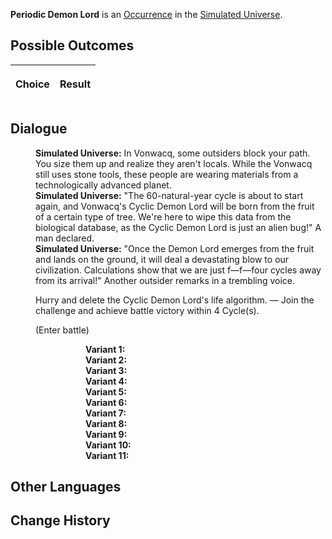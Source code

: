 {{Simulated Universe Event Infobox
|title         = Periodic Demon Lord
|image         = Random Event Battle.png
|type          =
|domains_su    = Occurrence
|domains_ext   = Occurrence
|domains_swarm = 
|domains_gng   = 
|requirements  =
|prev          = 
|next          = 
|indexRewards  =
|characters    = 
}}
'''Periodic Demon Lord''' is an [[Simulated Universe/Occurrence|Occurrence]] in the [[Simulated Universe]].

==Possible Outcomes==
{| class="article-table"
!Choice
!Result

|}

<!--
==Gameplay Notes==

-->
==Dialogue==
{{Dialogue Start}}
:'''Simulated Universe:''' In Vonwacq, some outsiders block your path. You size them up and realize they aren't locals. While the Vonwacq still uses stone tools, these people are wearing materials from a technologically advanced planet.
:'''Simulated Universe:''' "The 60-natural-year cycle is about to start again, and Vonwacq's Cyclic Demon Lord will be born from the fruit of a certain type of tree. We're here to wipe this data from the biological database, as the Cyclic Demon Lord is just an alien bug!" A man declared.
:'''Simulated Universe:''' "Once the Demon Lord emerges from the fruit and lands on the ground, it will deal a devastating blow to our civilization. Calculations show that we are just f&mdash;f&mdash;four cycles away from its arrival!" Another outsider remarks in a trembling voice.
:{{DIcon|Star}} Hurry and delete the Cyclic Demon Lord's life algorithm. &mdash; Join the challenge and achieve battle victory within 4 Cycle(s).
:;(Enter battle)
:::'''Variant 1:''' {{Enemy List|Flamespawn*2/ATK +%, DEF +%, HP +%, SPD +%, Toughness +%;Blaze Out of Space*1/ATK +%, DEF +%, HP +%, SPD +%, Toughness +%}}
:::'''Variant 2:''' {{Enemy List|Frostspawn*2/ATK +%, DEF +%, HP +%, SPD +%, Toughness +%;Ice Out of Space*1/ATK +%, DEF +%, HP +%, SPD +%, Toughness +%}}
:::'''Variant 3:''' {{Enemy List|Frigid Prowler*1/ATK +%, DEF +%, HP +%, SPD +%, Toughness +%}}
:::'''Variant 4:''' {{Enemy List|Automaton Grizzly*1/ATK +%, DEF +%, HP +%, SPD +%, Toughness +%}}
:::'''Variant 5:''' {{Enemy List|Windspawn*2/ATK +%, DEF +%, HP +%, SPD +%, Toughness +%;Stormbringer*1/ATK +%, DEF +%, HP +%, SPD +%, Toughness +%}}
:::'''Variant 6:''' {{Enemy List|Automaton Hound*2/ATK +%, DEF +%, HP +%, SPD +%, Toughness +%;Automaton Direwolf*1/ATK +%, DEF +%, HP +%, SPD +%, Toughness +%}}
:::'''Variant 7:''' {{Enemy List|Everwinter Shadewalker*2/ATK +%, DEF +%, HP +%, SPD +%, Toughness +%;Guardian Shadow*1/ATK +%, DEF +%, HP +%, SPD +%, Toughness +%}}
:::'''Variant 8:''' {{Enemy List|Aurumaton Gatekeeper*1/ATK +%, DEF +%, HP +%, SPD +%, Toughness +%}}
:::'''Variant 9:''' {{Enemy List|Silvermane Lieutenant*1/ATK +%, DEF +%, HP +%, SPD +%, Toughness +%}}
:::'''Variant 10:''' {{Enemy List|Incineration Shadewalker*2/ATK +%, DEF +%, HP +%, SPD +%, Toughness +%;Searing Prowler*1/ATK +%, DEF +%, HP +%, SPD +%, Toughness +%}}
:::'''Variant 11:''' {{Enemy List|Disciples of Sanctus Medicus: Shape Shifter*1/ATK +%, DEF +%, HP +%, SPD +%, Toughness +%}}
{{Dialogue End}}

==Other Languages==
{{Other Languages
|en   = Periodic Demon Lord
|zhs  = 周期性大魔王
|zht  = 週期性大魔王
|ja   = {{Rubi|周期性大魔王|しゅうきせいだいまおう}}
|ko   = 주기성 대마왕
|es   = Rey Demonio Cíclico
|fr   = Seigneur démon périodique
|ru   = Циклический повелитель демонов
|th   = ราชาปีศาจแห่งช่วงเวลา
|vi   = Quỷ Vương Có Tính Chu Kỳ
|de   = Zyklischer Dämonenkönig
|id   = Raja Iblis Periodik
|pt   = Lorde Demônio Cíclico
}}

==Change History==
{{Change History|<!--unknown-->}}
